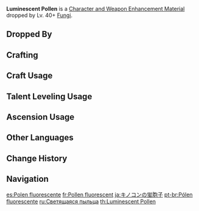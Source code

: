 {{Item Infobox
|id          = 112060
|image       = Item Luminescent Pollen.png
|type        = Character and Weapon Enhancement Materials
|group       = Fungal Spore Powder
|group2      = General Enemy Drops
|invCategory = Character Development Items
|quality     = 2
|description = A small parcel of luminescent Fungal Spore powder, a common medical ingredient in the [[Sumeru|land of rainforests]]. Merchants usually sell them in paper packets.
|source1     = Dropped by Lv. 40+ [[Fungi]]
|source2     = [[Crafting]]
}}
'''Luminescent Pollen''' is a [[Character and Weapon Enhancement Material]] dropped by Lv. 40+ [[Fungi]].

==Dropped By==
{{Dropped By|level=40}}

==Crafting==
{{Recipe
|type = Crafting
|Fungal Spores = 3
|Mora = 50
|sort = Fungal Spores;Mora
}}

==Craft Usage==
{{Craft Usage}}

==Talent Leveling Usage==
{{Talent Leveling Usage}}

==Ascension Usage==
{{Ascension Usage}}

==Other Languages==
{{Other Languages|default_hidden = 1
|en      = Luminescent Pollen
|zhs     = 荧光孢粉
|zhs_rm  = Yíngguāng Bāofěn
|zht     = 螢光孢粉
|zht_rm  = Yíngguāng Bāofěn
|ja      = キノコンの蛍胞子
|ja_rm   = Kinokon no Keihoushi{{Assumed}}
|ko      = 형광 포자 분말
|ko_rm   = Hyeonggwang Poja Bunmal
|es      = Polen fluorescente
|fr      = Pollen fluorescent
|ru      = Светящаяся пыльца
|th      = Luminescent Pollen
|vi      = Bột Huỳnh Quang
|de      = Leuchtendes Sporenpulver
|id      = Luminescent Pollen
|pt      = Pólen fluorescente
|tr      = Parlak Polen
|it      = Polline luminescente
}}

==Change History==
{{Change History|2.6}}

==Navigation==
{{Development Item Navbox|Character and Weapon Enhancement Materials}}

[[es:Polen fluorescente]]
[[fr:Pollen fluorescent]]
[[ja:キノコンの蛍胞子]]
[[pt-br:Pólen fluorescente]]
[[ru:Светящаяся пыльца]]
[[th:Luminescent Pollen]]